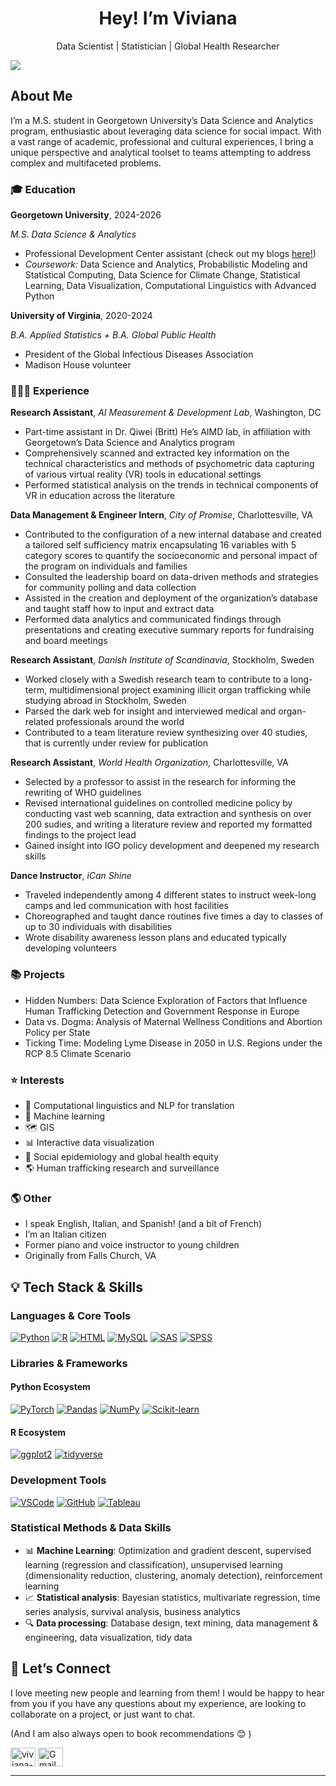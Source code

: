 
<h1 align="center">
  Hey! I’m Viviana
</h1>

<p align="center">
  Data Scientist | Statistician | Global Health Researcher
</p>

![](images/headshot.png)

## About Me

I'm a M.S. student in Georgetown University's Data Science and Analytics program, enthusiastic about leveraging data science for social impact. With a vast range of academic, professional and cultural experiences, I bring a unique perspective and analytical toolset to teams attempting to address complex and multifaceted problems. 


### 🎓 Education

**Georgetown University**, 2024-2026

*M.S. Data Science & Analytics*

- Professional Development Center assistant (check out my blogs [here!](https://analytics.georgetown.edu/blog-posts/sex-and-gender-bias-considerations-for-data-science/))
- *Coursework:* Data Science and Analytics, Probabilistic Modeling and Statistical Computing, Data Science for Climate Change, Statistical Learning, Data Visualization, Computational Linguistics with Advanced Python

**University of Virginia**, 2020-2024

*B.A. Applied Statistics + B.A. Global Public Health*

- President of the Global Infectious Diseases Association
- Madison House volunteer

### 👩🏻‍💻 Experience

**Research Assistant**, *AI Measurement & Development Lab*, Washington, DC

- Part-time assistant in Dr. Qiwei (Britt) He's AIMD lab, in affiliation with Georgetown's Data Science and Analytics program
- Comprehensively scanned and extracted key information on the technical characteristics and methods of psychometric data capturing of various virtual reality (VR) tools in educational settings
- Performed statistical analysis on the trends in technical components of VR in education across the literature

**Data Management & Engineer Intern**, *City of Promise*, Charlottesville, VA

- Contributed to the configuration of a new internal database and created a tailored self sufficiency matrix encapsulating 16 variables with 5 category scores to quantify the socioeconomic and personal impact of the program on individuals and families
- Consulted the leadership board on data-driven methods and strategies for community polling and data collection
- Assisted in the creation and deployment of the organization’s database and taught staff how to input and extract data
- Performed data analytics and communicated findings through presentations and creating executive summary reports for fundraising and board meetings

**Research Assistant**, *Danish Institute of Scandinavia*, Stockholm, Sweden 

- Worked closely with a Swedish research team to contribute to a long-term, multidimensional project examining illicit organ trafficking while studying abroad in Stockholm, Sweden
- Parsed the dark web for insight and interviewed medical and organ-related professionals around the world
- Contributed to a team literature review synthesizing over 40 studies, that is currently under review for publication

**Research Assistant**, *World Health Organization*, Charlottesville, VA

- Selected by a professor to assist in the research for informing the rewriting of WHO guidelines
- Revised international guidelines on controlled medicine policy by conducting vast web scanning, data extraction and synthesis on over 200 sudies, and writing a literature review and reported my formatted findings to the project lead
- Gained insight into IGO policy development and deepened my research skills

**Dance Instructor**, *iCan Shine*

- Traveled independently among 4 different states to instruct week-long camps and led communication with host facilities
- Choreographed and taught dance routines five times a day to classes of up to 30 individuals with disabilities
- Wrote disability awareness lesson plans and educated typically developing volunteers


### 📚 Projects 

- Hidden Numbers: Data Science Exploration of Factors that Influence Human Trafficking Detection and Government Response in Europe
- Data vs. Dogma: Analysis of Maternal Wellness Conditions and Abortion Policy per State
- Ticking Time: Modeling Lyme Disease in 2050 in U.S. Regions under the RCP 8.5 Climate Scenario


### ⭐ Interests

- 💬 Computational linguistics and NLP for translation
- 📖 Machine learning
- 🗺️ GIS
- 📊 Interactive data visualization
- 🧠 Social epidemiology and global health equity
- 🌎 Human trafficking research and surveillance


### 🌎 Other 

- I speak English, Italian, and Spanish! (and a bit of French)
- I'm an Italian citizen 
- Former piano and voice instructor to young children 
- Originally from Falls Church, VA 


## 💡 Tech Stack & Skills

### Languages & Core Tools
[![Python](https://img.shields.io/badge/Python-3776AB?style=for-the-badge&logo=python&logoColor=white)](https://www.python.org/)
[![R](https://img.shields.io/badge/R-276DC3?style=for-the-badge&logo=r&logoColor=white)](https://www.r-project.org/)
[![HTML](https://img.shields.io/badge/HTML-E34F26?style=for-the-badge&logo=html5&logoColor=white)](https://developer.mozilla.org/en-US/docs/Web/HTML)
[![MySQL](https://img.shields.io/badge/mysql-4479A1.svg?style=for-the-badge&logo=mysql&logoColor=white)](https://www.mysql.com/)
[![SAS](https://img.shields.io/badge/SAS-1C7CD6?style=for-the-badge&logo=sas&logoColor=white)](https://www.sas.com/)
[![SPSS](https://img.shields.io/badge/SPSS-052FAD?style=for-the-badge&logo=ibm&logoColor=white)](https://www.ibm.com/products/spss-statistics)

### Libraries & Frameworks
#### Python Ecosystem
[![PyTorch](https://img.shields.io/badge/PyTorch-EE4C2C?style=for-the-badge&logo=pytorch&logoColor=white)](https://pytorch.org/)
[![Pandas](https://img.shields.io/badge/Pandas-150458?style=for-the-badge&logo=pandas&logoColor=white)](https://pandas.pydata.org/)
[![NumPy](https://img.shields.io/badge/NumPy-013243?style=for-the-badge&logo=numpy&logoColor=white)](https://numpy.org/)
[![Scikit-learn](https://img.shields.io/badge/Scikit--learn-F7931E?style=for-the-badge&logo=scikit-learn&logoColor=white)](https://scikit-learn.org/)

#### R Ecosystem
[![ggplot2](https://img.shields.io/badge/ggplot2-276DC3?style=for-the-badge&logo=r&logoColor=white)](https://ggplot2.tidyverse.org/)
[![tidyverse](https://img.shields.io/badge/tidyverse-276DC3?style=for-the-badge&logo=r&logoColor=white)](https://www.tidyverse.org/)

### Development Tools
[![VSCode](https://img.shields.io/badge/VSCode-007ACC?style=for-the-badge&logo=visual-studio-code&logoColor=white)](https://code.visualstudio.com/)
[![GitHub](https://img.shields.io/badge/GitHub-181717?style=for-the-badge&logo=github&logoColor=white)](https://github.com/)
[![Tableau](https://img.shields.io/badge/Tableau-E97627?style=for-the-badge&logo=tableau&logoColor=white)](https://www.tableau.com/)

### Statistical Methods & Data Skills
- 📊 **Machine Learning**: Optimization and gradient descent, supervised learning (regression and classification), unsupervised learning (dimensionality reduction, clustering, anomaly detection), reinforcement learning
- 📈 **Statistical analysis**: Bayesian statistics, multivariate regression, time series analysis, survival analysis, business analytics
- 🔍 **Data processing**: Database design, text mining, data management & engineering, data visualization, tidy data



## 💌 Let's Connect
<p align="left">

I love meeting new people and learning from them! I would be happy to hear from you if you have any questions about my experience, are looking to collaborate on a project, or just want to chat.

(And I am also always open to book recommendations 😊 )

  <a href="https://www.linkedin.com/in/viviana-luccioli-45a997207/" target="blank"><img align="center" src="https://raw.githubusercontent.com/rahuldkjain/github-profile-readme-generator/master/src/images/icons/Social/linked-in-alt.svg" alt="viviana-luccioli" height="30" width="40" /></a>
  <a href="mailto:viviluccioli@gmail.com"><img align="center" src="https://raw.githubusercontent.com/maurodesouza/profile-readme-generator/master/src/assets/icons/social/gmail/default.svg" alt="Gmail" height="30" width="40" /></a>
</p>
</p>

---
